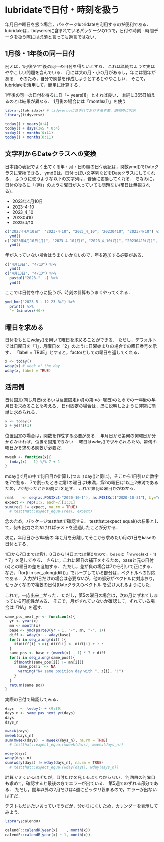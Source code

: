 # lubridateで日付・時刻を扱う

年月日や曜日を扱う場合，パッケージlubridateを利用するのが便利である．
lubridateは，tidyverseに含まれているパッケージの1つで，日付や時刻・時間データを扱う際には必須と言っても過言ではない．


## 1月後・1年後の同一日付

例えば，1月後や1年後の同一の日付を得たいとする．
これは単純なようで実はややこしい問題を含んでいる．
月には大の月・小の月があるし，年には閏年がある．
そのため，自分で関数を作成しようとするとややこしい．
そこで，lubridateを活用して，簡単に計算する．

1年後の同一の日付を得るに日「+ years(1)」とすれば良い．
単純に365日加えるのとは結果が異なる．
1月後の場合には「months(1)」を使う

```r
library(lubridate) # tidyverseに含まれており本来不要，説明用に明示
library(tidyverse)
```

```r
today() + years(0:4)
today() + days(365 * 0:4)
today() + months(0:11)
today() + months(0:11)
```

## 文字列からDateクラスへの変換

日本語の表記でよく出てくる年・月・日の順の日付表記は，関数ymd()でDateクラスに変換できる．
ymd()は，日付っぽい文字列などをDateクラスにしてくれる．
ふつうに使うような以下の文字列は，普通に変換してくれる．
ちなみに，日付の後ろに「(月)」のような曜日が入っていても問題ない(曜日は無視される)．

- 2023年4月10日    
- 2023-4-10   
- 2023_4_10   
- 20230410   
- 2023/4/10   

```r
c("2023年4月10日", "2023-4-10", "2023_4_10", "20230410", "2023/4/10") %>%
  ymd()
c("2023年4月10日(月)", "2023-4-10(月)", "2023_4_10(月)", "20230410(月)", "2023/4/10(月)") %>%
  ymd()
```

年が入っていない場合はうまくいかないので，年を追加する必要がある．

```r
c("4月10日", "4/10") %>%
  ymd()
c("4月10日", "4/10") %>%
  paste0("2023-", .) %>%
  ymd()
```

ここでは日付を中心に扱うが，時刻の計算もうまくやってくれる．

```r
ymd_hms("2023-5-1-12-23-34") %>%
  print() %>%
  `+`(minutes(40))
```

## 曜日を求める

日付をもとにwday()を用いて曜日を求めることができる．
ただし，デフォルトでは日曜日を「1」，月曜日を「2」のように日曜始まりの場合での曜日番号を示す．
「label = TRUE」とすると，factorとしての曜日を返してくれる．

```r
x <- today()
wday(x) # week of the day
wday(x, label = TRUE)
```

## 活用例

日付固定(同じ月日)あるいは位置固定(n月の第nのn曜日)のときでの一年後の年月日を求めることを考える．
日付固定の場合は，既に説明したように非常に簡単に求められる．

```r
x <- today()
x + years(1)
```

位置固定の場合は，関数を作成する必要がある．
年月日から第何の何曜日か分からなければ，位置を固定できない．
曜日はwday()で求められるため，第何の曜日かを求める関数が必要だ．

```r
mweek <- function(x){
  (mday(x) - 1) %/% 7 + 1
}
```

mday()で月の中で何日目か計算し(つまりday()と同じ)，そこから1日引いた数字を7で割る．
7で割ったときに第1の曜日は1未満，第2の曜日は1以上2未満であるため，7で割ったときの商に1を足す．
これで第何の曜日かがわかる．

```r
real    <- seq(as.POSIXct("2020-10-1"), as.POSIXct("2020-10-31"), by="day") %>% mweek()
expect <- rep(1:5, each=7)[1:31]
sum(real != expect, na.rm = TRUE)
  # testthat::expect_equal(real, expect)
```

念のため，パッケージtestthatで確認する．
testthat::expect_equal()の結果として，何も出力されなければテストを通過したことが分かる．


次に，年月日から1年後の
年と月を分離してそこから求めたい月の1日をbaseの日付とする．

1日から7日までは第1，8日から14日までは第2なので，baseに「mweek(x) - 1) * 7」を足してやる．
さらに，これに曜日の補正をするため，baseと元の日付(x)との曜日の差を追加する．
ただし，差が負の場合は7から引いて正にする．
なお，「for(i in seq_along(diff))」でループしている部分は，ベクトルへの対応である．
入力が1日だけの場合は必要ないが，他の部分がベクトルに対応おり，せっかくなので複数の日付(Dateクラスのベクトル)を受け入れるようにした．

これで，一応出来上がった．
ただし，第5の曜日の場合は，次の月にずれてしまっている可能性がある．
そこで，月がずれていないか確認して，ずれている場合は「NA」を返す．

```r
same_pos_next_yr <- function(x){
  yr <- year(x)
  mn <- month(x)
  base <- ymd(paste0(yr + 1, "-", mn, "-", 1))
  diff <- wday(x) - wday(base)
  for(i in seq_along(diff)){
    if(diff[i] < 0){ diff[i] <- diff[i] + 7 }
  }
  same_pos <- base + (mweek(x) - 1) * 7 + diff
  for(i in seq_along(same_pos)){
    if(month(same_pos[i]) != mn[i]){
      same_pos[i] <- NA
      warning("No same position day with ", x[i], "!")
    }
  }
  return(same_pos)
}
```

<!--
```r
  # 1年の日付のずれで対応できないかと考えたが，結局第nを考える必要があるので，ボツ(途中で撤退)
same_pos_next_year <- function(x){
x <- today()
  next_x <- x + years(1)
  diff <- next_x - x
  lag <- as.numeric(diff) %% 7
  next_x - lag
}
```
-->

実際の日付で確認してみる．

```r
days   <- today() + (0:30)
days_n <- same_pos_next_yr(days)
days
days_n

mweek(days)
mweek(days_n)
sum(mweek(days) != mweek(days_n), na.rm = TRUE)
  # testthat::expect_equal(mweek(days), mweek(days_n))

wday(days)
wday(days_n)
sum(wday(days) != wday(days_n), na.rm = TRUE)
  # testthat::expect_equal(wday(days), wday(days_n))
```

計算できているはずだが，日付だけを見てもよくわからない．
何回目の何曜日も求めて，確認すると最後の方でエラーが出ている．
第5週でのずれる部分である．
ただし，閏年以外の2月だけは4週にピッタリ収まるので，エラーが出ないはずだ．

テストもだいたいあっていそうだが，分かりにくいため，カレンダーを表示してみよう．

```r
library(calendR)
```

```r
calendR::calendR(year(x)    , month(x))
calendR::calendR(year(x) + 1, month(x))
```
